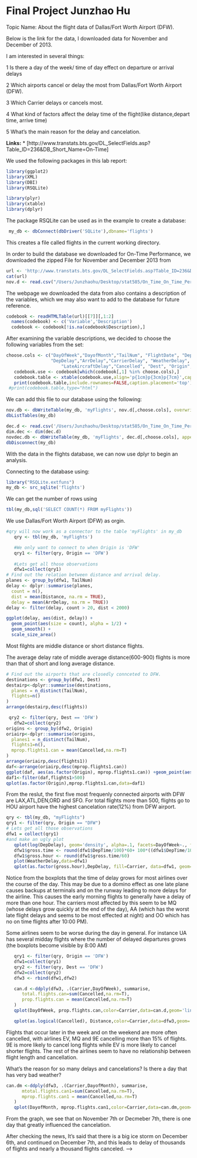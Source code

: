 Final Project  Junzhao Hu
========================================================
Topic Name: About the flight data of Dallas/Fort Worth Airport (DFW).

Below is the link for the data, I downloaded data for  November and December of 2013.

I am interested in several things:

1 Is there a day of the week/ time of day effect on departure or arrival delays

2 Which airports cancel or delay the most from Dallas/Fort Worth Airport (DFW).

3 Which Carrier delays or cancels most.

4 What kind of factors affect the delay time of the flight(like distance,depart time, arrive time)

5 What's the main reason for the delay and cancelation.



**Links:**
* [http://www.transtats.bts.gov/DL_SelectFields.asp?Table_ID=236&DB_Short_Name=On-Time]

We used the following packages in this lab report:
```r
library(ggplot2)
library(XML)
library(DBI)
library(RSQLite)

library(plyr)
library(xtable)
library(dplyr)
```

The package RSQLite can be used as in the example to create a database:

```r
 my_db <- dbConnect(dbDriver('SQLite'),dbname='flights')
```
This creates a file called flights in the current working directory.


In order to build the database we downloaded for On-Time Performance,
we downloaded the zipped File for November and December 2013 from

```r
url <- 'http://www.transtats.bts.gov/DL_SelectFields.asp?Table_ID=236&DB_Short_Name=On-Time'
cat(url)
nov.d <- read.csv("/Users/Junzhaohu/Desktop/stat585/On_Time_On_Time_Performance_2013_11/11.csv")
```

The webpage we downloaded the data from also contains a 
description of the variables, which we may also want to add to the database for 
future reference.
```r
codebook <- readHTMLTable(url)[[7]][,1:2]
  names(codebook) <- c('Variable','Description')
  codebook <- codebook[!is.na(codebook$Description),]
```
After examining the variable descriptions, we decided to 
choose the following variables from the set:
```r
choose.cols <- c("DayOfWeek","DayofMonth","TailNum", "FlightDate", "DepTime","Carrier", 
                 "DepDelay","ArrDelay","CarrierDelay", "WeatherDelay",
                     "LateAircraftDelay","Cancelled", "Dest", "Origin", "Distance")
   codebook.use <- codebook[which(codebook[,1] %in% choose.cols),]
   codebook.table <- xtable(codebook.use,align='p{1cm}p{3cm}p{7cm}',caption='Description of Table Columns')
   print(codebook.table,include.rownames=FALSE,caption.placement='top')
 #print(codebook.table,type="html")
```
We can add this file to our database using the following:
```r
nov.db <- dbWriteTable(my_db, 'myFlights', nov.d[,choose.cols], overwrite=TRUE)
dbListTables(my_db)
```
```r
dec.d <- read.csv('/Users/Junzhaohu/Desktop/stat585/On_Time_On_Time_Performance_2013_12/12.csv')
dim.dec <- dim(dec.d)
novdec.db <- dbWriteTable(my_db, 'myFlights', dec.d[,choose.cols], append=TRUE)
dbDisconnect(my_db)
```

With the data in the flights database, we can now use dplyr to 
begin an analysis.

Connecting to the database using:

```r
library("RSQLite.extfuns")
my_db <- src_sqlite('flights')
```
We can get the number of rows using 
```r
tbl(my_db,sql('SELECT COUNT(*) FROM myFlights'))
```
We use Dallas/Fort Worth Airport (DFW) as orgin. 
```r
#qry will now work as a connector to the table 'myFlights' in my_db
   qry <- tbl(my_db, 'myFlights')

   #We only want to connect to when Origin is 'DFW'
   qry1 <- filter(qry, Origin == 'DFW')
   
   #Lets get all those observations
   dfw1=collect(qry1)
# Find out the relation between distance and arrival delay.
planes <- group_by(dfw1, TailNum)
delay <- dplyr::summarise(planes,
  count = n(),
  dist = mean(Distance, na.rm = TRUE),
  delay = mean(ArrDelay, na.rm = TRUE))
delay <- filter(delay, count > 20, dist < 2000)

ggplot(delay, aes(dist, delay)) +
  geom_point(aes(size = count), alpha = 1/2) +
  geom_smooth() +
  scale_size_area()
```
Most filghts are middle distance or short distance flights.

The average delay rate of middle average distance(600-900) flights is more than that of short and long average distance.

```r
# Find out the airports that are closedly connceted to DFW.
destinations <- group_by(dfw1, Dest)
destairp<-dplyr::summarise(destinations,
  planes = n_distinct(TailNum),
  flights=n()
)
arrange(destairp,desc(flights))

 qry2 <- filter(qry, Dest == 'DFW')
   dfw2=collect(qry2)
origins <- group_by(dfw2, Origin)
oriairp<-dplyr::summarise(origins,
  planes1 = n_distinct(TailNum),
  flights1=n(),
  mprop.flights1.can = mean(Cancelled,na.rm=T)
)
arrange(oriairp,desc(flights1))
daf<-arrange(oriairp,desc(mprop.flights1.can))
ggplot(daf, aes(as.factor(Origin), mprop.flights1.can)) +geom_point(aes(size = flights1), alpha = 1/2)
daf1<-filter(daf,flights1>500)
qplot(as.factor(Origin),mprop.flights1.can,data=daf1)
```
From the reslut, the first five most frequenly connected airports with DFW are LAX,ATL,DEN,ORD and SFO.
For total flights more than 500, flights go to HOU airport have the highest cancelation rate(12%) from DFW airport.
```r
qry <- tbl(my_db, "myFlights")
qry1 <- filter(qry, Origin == "DFW")
# Lets get all those observations
dfw1 = collect(qry1)
#and make an ugly plot
   qplot(log(DepDelay), geom='density', alpha=.1, facets=DayOfWeek~., fill=as.factor(DayOfWeek), data = dfw1[which(dfw1$DepDelay > 0),])
   dfw1$gross.time <- round(dfw1$DepTime/100)*60+ 100*((dfw1$DepTime/100)-round(dfw1$DepTime/100)) 
   dfw1$gross.hour <- round(dfw1$gross.time/60)
   plot(WeatherDelay,data=dfw1)
   qplot(as.factor(gross.hour),DepDelay, fill=Carrier, data=dfw1, geom='boxplot')+facet_wrap(~Carrier)
```

Notice from the boxplots that the time of delay grows for 
most airlines over the course
of the day. This may be due to a domino effect as one late 
plane causes backups at terminals
and on the runway leading to more delays for the airline.
This causes the early morning flights to generally have a delay of more than one hour.
The carriers most affected by this seem to be MQ (whose delays grow quickly at the end of the day),
AA (which has the worst late flight delays and seems to be most effected at night)
and OO which has no on time flights after 10:00 PM).

Some airlines seem to be worse during the day in general. For instance UA has 
several midday flights where the number of delayed departures grows (the boxplots 
become visible by 8:00 AM) 
```r
   qry1 <- filter(qry, Origin == 'DFW')
   dfw1=collect(qry1)
   qry2 <- filter(qry, Dest == 'DFW')
   dfw2=collect(qry2)
   dfw3 <- rbind(dfw1,dfw2)

   can.d <-ddply(dfw3, .(Carrier,DayOfWeek), summarise,
      total.flights.can=sum(Cancelled,na.rm=T),
      prop.flights.can = mean(Cancelled,na.rm=T)
   )
   qplot(DayOfWeek, prop.flights.can,color=Carrier,data=can.d,geom='line')+facet_wrap(~Carrier)

   qplot(as.logical(Cancelled), Distance,color=Carrier,data=dfw3,geom='boxplot') + facet_wrap(~Carrier)
```
Flights that occur later in the week and on the weekend are more often cancelled,
with airlines EV, MQ and 9E cancelling more than 15% of flights. 9E is more likely to cancel 
long flights while EV is more likely to cancel shorter flights. The rest of the 
airlines seem to have no relationship between flight length and cancellation.

What's the reason for so many delays and cancelations? Is there a day that has very bad weather?
```r
can.dm <-ddply(dfw3, .(Carrier,DayofMonth), summarise,
      mtotal.flights.can1=sum(Cancelled,na.rm=T),
      mprop.flights.can1 = mean(Cancelled,na.rm=T)
   )
   qplot(DayofMonth, mprop.flights.can1,color=Carrier,data=can.dm,geom='line')+facet_wrap(~Carrier)
```
From the graph, we see that on November 7th or Decmeber 7th, there is one day that greatly influenced the cancelation.

After checking the news, It's said that there is a big ice storm on December 6th, and continued on December 7th, and this leads to delay of thousands of flights and nearly a thousand flights canceled.
 -->